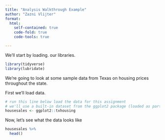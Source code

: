 ```yaml
---
title: "Analysis Walkthrough Example"
author: "Zazni Vlijter"
format:
  html:
    self-contained: true
    code-fold: true
    code-tools: true

---
```


We'll start by loading. our libraries.

```r

library(tidyverse)
library(lubridate)
```

We're going to look at some sample data from Texas on housing prices throughout the state.

First we'll load data.

```r
# run this line below load the data for this assignment
# we'll use a built-in dataset from the ggplot2 package (loaded as party of the tidyverse)
housesales <- ggplot2::txhousing
```

Now, let's see what the data looks like

```r
housesales %>% 
  head()
```
